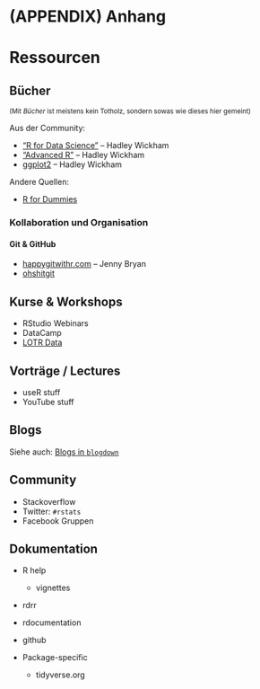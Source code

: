 # (APPENDIX) Anhang {-}

# Ressourcen

## Bücher

<small>(Mit *Bücher* ist meistens kein Totholz, sondern sowas wie dieses hier gemeint)</small>

Aus der Community:

- ["R for Data Science"](http://r4ds.had.co.nz/) -- Hadley Wickham
- ["Advanced R"](http://adv-r.hadley.nz/) -- Hadley Wickham
- [ggplot2](http://had.co.nz/ggplot2/) -- Hadley Wickham

Andere Quellen:

- [R for Dummies](http://www.dummies.com/store/product/R-For-Dummies.productCd-1119962846.html)


### Kollaboration und Organisation

#### Git & GitHub

- [happygitwithr.com](http://happygitwithr.com/) -- Jenny Bryan
- [ohshitgit](http://ohshitgit.com/)

## Kurse & Workshops

- RStudio Webinars
- DataCamp
- [LOTR Data](https://github.com/jennybc/lotr-tidy)

## Vorträge / Lectures

- useR stuff
- YouTube stuff

## Blogs

Siehe auch: [Blogs in `blogdown`](https://github.com/sellorm/awesome-blogdown)

## Community

- Stackoverflow
- Twitter: `#rstats`
- Facebook Gruppen

## Dokumentation

- R help
    - vignettes
- rdrr
- rdocumentation
- github

- Package-specific
    - tidyverse.org



